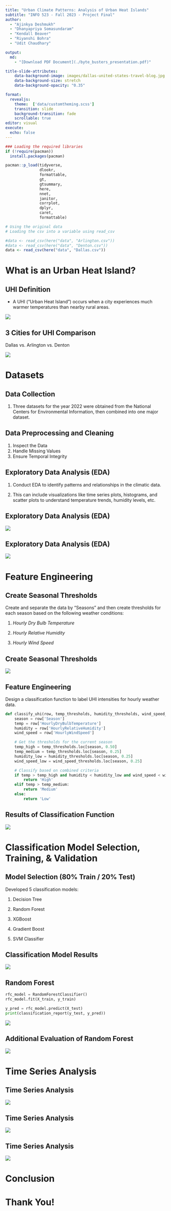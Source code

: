 ```yaml
---
title: "Urban Climate Patterns: Analysis of Urban Heat Islands"
subtitle: "INFO 523 - Fall 2023 - Project Final"
author: 
  - "Ajinkya Deshmukh"
  - "Dhanyapriya Somasundaram"
  - "Kendall Beaver"
  - "Riyanshi Bohra"
  - "Udit Chaudhary"

output:
  md:
    - "[Download PDF Document](./byte_busters_presentation.pdf)"

title-slide-attributes:
    data-background-image: images/dallas-united-states-travel-blog.jpg
    data-background-size: stretch
    data-background-opacity: "0.35"

format:
  revealjs:
    theme:  ['data/customtheming.scss']
    transition: slide
    background-transition: fade
    scrollable: true    
editor: visual
execute:
  echo: false
---
```


```r
### Loading the required libraries
if (!require(pacman))
  install.packages(pacman)

pacman::p_load(tidyverse,   
               dlookr,      
               formattable, 
               gt,          
               gtsummary,
               here,
               nnet,
               janitor,
               corrplot,
               dplyr,
               caret,
               formattable)
```

```r
# Using the original data
# Loading the csv into a variable using read_csv

#data <- read_csv(here("data", "Arlington.csv"))
#data <- read_csv(here("data", "Denton.csv"))
data <- read_csv(here("data", "Dallas.csv"))
```

# **What is an Urban Heat Island?** {background-image="images/dallas-united-states-travel-blog.jpg" background-opacity="0.35"}

## **UHI Definition** {background-image="images/dallas-united-states-travel-blog.jpg" background-opacity="0.35"}

-   A UHI ("Urban Heat Island") occurs when a city experiences much warmer temperatures than nearby rural areas.

![](images/UHI_Title.png){fig-align="center"}

## **3 Cities for UHI Comparison** {background-image="images/dallas-united-states-travel-blog.jpg" background-opacity="0.35"}

Dallas vs. Arlington vs. Denton

![](images/google_maps_dallas_metro.png){fig-align="center"}

# **Datasets** {background-image="images/dallas-united-states-travel-blog.jpg" background-opacity="0.35"}

## **Data Collection** {background-image="images/dallas-united-states-travel-blog.jpg" background-opacity="0.35"}

1.  Three datasets for the year 2022 were obtained from the National Centers for Environmental Information, then combined into one major dataset.

## Data Preprocessing and Cleaning {background-image="images/dallas-united-states-travel-blog.jpg" background-opacity="0.35"}

1.  Inspect the Data
2.  Handle Missing Values
3.  Ensure Temporal Integrity

## Exploratory Data Analysis (EDA) {background-image="images/dallas-united-states-travel-blog.jpg" background-opacity="0.35"}

1.  Conduct EDA to identify patterns and relationships in the climatic data.

2.  This can include visualizations like time series plots, histograms, and scatter plots to understand temperature trends, humidity levels, etc.

## Exploratory Data Analysis (EDA) {background-image="images/dallas-united-states-travel-blog.jpg" background-opacity="0.35"}

![](images/day_vs_night_temps.png){fig-align="center"}

## Exploratory Data Analysis (EDA) {background-image="images/dallas-united-states-travel-blog.jpg" background-opacity="0.35"}

![](images/Region_Comaprison_by_months.png){fig-align="center"}

# Feature Engineering {background-image="images/dallas-united-states-travel-blog.jpg" background-opacity="0.35"}

## Create Seasonal Thresholds {background-image="images/dallas-united-states-travel-blog.jpg" background-opacity="0.35"}

Create and separate the data by "Seasons" and then create thresholds for each season based on the following weather conditions:

1.  *Hourly Dry Bulb Temperature*

2.  *Hourly Relative Humidity*

3.  *Hourly Wind Speed*

## Create Seasonal Thresholds {background-image="images/dallas-united-states-travel-blog.jpg" background-opacity="0.35"}

![](images/dallas_season_quartiles.png){fig-align="center"}

## Feature Engineering {background-image="images/dallas-united-states-travel-blog.jpg" background-opacity="0.35"}

Design a classification function to label UHI intensities for hourly weather data.

``` python
def classify_uhi(row, temp_thresholds, humidity_thresholds, wind_speed_thresholds):
    season = row['Season']
    temp = row['HourlyDryBulbTemperature']
    humidity = row['HourlyRelativeHumidity']
    wind_speed = row['HourlyWindSpeed']

    # Get the thresholds for the current season
    temp_high = temp_thresholds.loc[season, 0.50]
    temp_medium = temp_thresholds.loc[season, 0.25]
    humidity_low = humidity_thresholds.loc[season, 0.25]
    wind_speed_low = wind_speed_thresholds.loc[season, 0.25]

    # Classify based on combined criteria
    if temp > temp_high and humidity < humidity_low and wind_speed < wind_speed_low:
        return 'High'
    elif temp > temp_medium:
        return 'Medium'
    else:
        return 'Low'
```

## Results of Classification Function {background-image="images/dallas-united-states-travel-blog.jpg" background-opacity="0.35"}

![](images/UHI_intensities.png){fig-align="center"}

# Classification Model Selection, Training, & Validation {background-image="images/dallas-united-states-travel-blog.jpg" background-opacity="0.35"}

## Model Selection (80% Train / 20% Test) {background-image="images/dallas-united-states-travel-blog.jpg" background-opacity="0.35"}

Developed 5 classification models:

1.  Decision Tree

2.  Random Forest

3.  XGBoost

4.  Gradient Boost

5.  SVM Classifier

## Classification Model Results {background-image="images/dallas-united-states-travel-blog.jpg" background-opacity="0.35"}

![](images/classification_model_comparison.png){fig-align="center"}

## Random Forest {background-image="images/dallas-united-states-travel-blog.jpg" background-opacity="0.35"}

``` python
rfc_model = RandomForestClassifier()
rfc_model.fit(X_train, y_train)

y_pred = rfc_model.predict(X_test)
print(classification_report(y_test, y_pred))
```

![](images/random_forest.png){fig-align="center"}

## Additional Evaluation of Random Forest {background-image="images/dallas-united-states-travel-blog.jpg" background-opacity="0.35"}

![](images/features_importance_RF.png){fig-align="center"}

# Time Series Analysis {background-image="images/dallas-united-states-travel-blog.jpg" background-opacity="0.35"}

## Time Series Analysis {background-image="images/dallas-united-states-travel-blog.jpg" background-opacity="0.35"}

![](images/time_series.png){fig-align="center"}

## Time Series Analysis {background-image="images/dallas-united-states-travel-blog.jpg" background-opacity="0.35"}

![](images/count%20of%20UHI%20Intensities.png){fig-align="center"}

## Time Series Analysis {background-image="images/dallas-united-states-travel-blog.jpg" background-opacity="0.35"}

![](images/third_time_series_analysis_plot.png){fig-align="center"}

# Conclusion {background-image="images/dallas-united-states-travel-blog.jpg" background-opacity="0.35"}

# Thank You! {background-image="images/dallas-united-states-travel-blog.jpg" background-opacity="0.35"}
